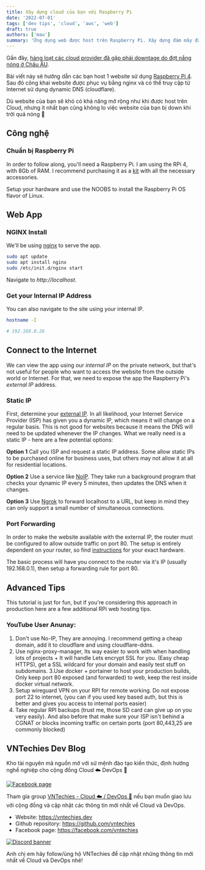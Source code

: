 ```yaml
---
title: Xây dựng cloud của bạn với Raspberry Pi
date: '2022-07-01'
tags: ['dev tips', 'cloud', 'aws', 'web']
draft: true
authors: ['mau']
summary: 'Ứng dụng web được host trên Raspberry Pi. Xây dựng đám mây đầu tiên cho bản thân.'
---
```


<TOCInline toc={props.toc} asDisclosure />

Gần đây, [hàng loạt các cloud provider đã gặp phải downtage do đợt nắng nóng ở Châu ÂU](https://www.pcgamer.com/google-oracle-datacenters-melt-down-in-extreme-european-heatwave/).

Bài viết này sẽ hướng dẫn các bạn host 1 website sử dụng [Raspberry Pi 4](https://www.raspberrypi.org/). Sau đó công khai website được phục vụ bằng nginx và có thể truy cập từ Internet sử dụng dynamic DNS (cloudflare).

Dù website của bạn sẽ khó có khả năng mở rộng như khi được host trên Cloud, nhưng ít nhất bạn cũng không lo việc website của bạn bị down khi trời quá nóng 🐧

## Công nghệ

### Chuẩn bị Raspberry Pi

In order to follow along, you'll need a Raspberry Pi. I am using the RPi 4, with 8Gb of RAM. I recommend purchasing it as a [kit](https://www.canakit.com/raspberry-pi-4-starter-kit.html) with all the necessary accessories.

Setup your hardware and use the NOOBS to install the Raspberry Pi OS flavor of Linux.

## Web App

### NGINX Install

We'll be using [nginx](https://www.raspberrypi.org/documentation/remote-access/web-server/nginx.md) to serve the app.

```bash
sudo apt update
sudo apt install nginx
sudo /etc/init.d/nginx start
```

Navigate to _http://localhost_.

### Get your Internal IP Address

You can also navigate to the site using your internal IP.

```bash
hostname -I

# 192.168.0.26
```

## Connect to the Internet

We can view the app using our _internal IP_ on the private network, but that's not useful for people who want to access the website from the outside world or Internet. For that, we need to expose the app the Raspberry Pi's _external IP_ address.

### Static IP

First, determine your [external IP](https://whatismyipaddress.com/). In all likelihood, your Internet Service Provider (ISP) has given you a dynamic IP, which means it will change on a regular basis. This is not good for websites because it means the DNS will need to be updated whenever the IP changes. What we really need is a static IP - here are a few potential options:

**Option 1** Call you ISP and request a static IP address. Some allow static IPs to be purchased online for business uses, but others may not allow it at all for residential locations.

**Option 2** Use a service like [NoIP](https://noip.com). They take run a background program that checks your dynamic IP every 5 minutes, then updates the DNS when it changes.

**Option 3** Use [Ngrok](https://ngrok.com/) to forward localhost to a URL, but keep in mind they can only support a small number of simultaneous connections.

### Port Forwarding

In order to make the website available with the external IP, the router must be configured to allow outside traffic on port 80. The setup is entirely dependent on your router, so find [instructions](https://portforward.com/router.htm) for your exact hardware.

The basic process will have you connect to the router via it's IP (usually 192.168.0.1), then setup a forwarding rule for port 80.

## Advanced Tips

This tutorial is just for fun, but if you're considering this approach in production here are a few additional RPi web hosting tips.

### YouTube User Anunay:

1. Don't use No-IP, They are annoying. I recommend getting a cheap domain, add it to cloudflare and using cloudflare-ddns.
2. Use nginx-proxy-manager, Its way easier to work with when handling lots of projects + It will handle Lets encrypt SSL for you. (Easy cheap HTTPS), get a SSL wildcard for your domain and easily test stuff on subdomains.
   3.Use docker + portainer to host your production builds, Only keep port 80 exposed (and forwarded) to web, keep the rest inside docker virtual network.
3. Setup wireguard VPN on your RPI for remote working. Do not expose port 22 to internet, (you can if you used key based auth, but this is better and gives you access to internal ports easier)
4. Take regular RPI backups (trust me, those SD card can give up on you very easily).
   And also before that make sure your ISP isn't behind a CGNAT or blocks incoming traffic on certain ports (port 80,443,25 are commonly blocked)

## VNTechies Dev Blog

Kho tài nguyên mã nguồn mở với sứ mệnh đào tạo kiến thức, định hướng nghề nghiệp cho cộng đồng Cloud ☁️ DevOps 🚀

[![Facebook page](https://i.imgur.com/YxfhUTS.png)](https://www.facebook.com/vntechies)

Tham gia group [VNTechies - Cloud ☁️ / DevOps 🚀](https://www.facebook.com/groups/acevntechies) nếu bạn muốn giao lưu với cộng đồng và cập nhật các thông tin mới nhất về Cloud và DevOps.

- Website: https://vntechies.dev
- Github repository: https://github.com/vntechies
- Facebook page: https://facebook.com/vntechies

[![Discord banner](https://images.viblo.asia/c8c4a473-c08d-45a3-be57-821781c1c256.png)](https://discord.com/invite/k2uDgd7NZ4)

Anh chị em hãy follow/ủng hộ VNTechies để cập nhật những thông tin mới nhất về Cloud và DevOps nhé!
